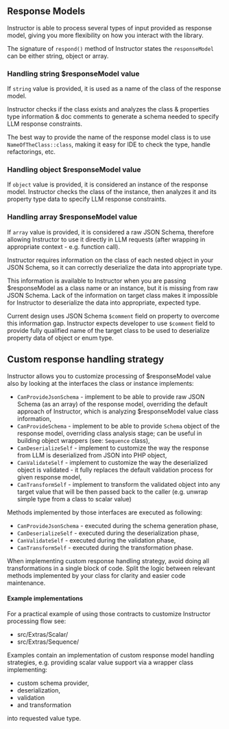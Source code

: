 ## Response Models

Instructor is able to process several types of input provided as response model, giving you more flexibility on how you interact with the library.

The signature of `respond()` method of Instructor states the `responseModel` can be either string, object or array.

### Handling string $responseModel value

If `string` value is provided, it is used as a name of the class of the response model.

Instructor checks if the class exists and analyzes the class & properties type information & doc comments to generate a schema needed to specify LLM response constraints.

The best way to provide the name of the response model class is to use `NameOfTheClass::class`, making it easy for IDE to check the type, handle refactorings, etc.


### Handling object $responseModel value

If `object` value is provided, it is considered an instance of the response model. Instructor checks the class of the instance, then analyzes it and its property type data to specify LLM response constraints.


### Handling array $responseModel value

If `array` value is provided, it is considered a raw JSON Schema, therefore allowing Instructor to use it directly in LLM requests (after wrapping in appropriate context - e.g. function call).

Instructor requires information on the class of each nested object in your JSON Schema, so it can correctly deserialize the data into appropriate type.

This information is available to Instructor when you are passing $responseModel as a class name or an instance, but it is missing from raw JSON Schema. Lack of the information on target class makes it impossible for Instructor to deserialize the data into appropriate, expected type.

Current design uses JSON Schema `$comment` field on property to overcome this information gap. Instructor expects developer to use `$comment` field to provide fully qualified name of the target class to be used to deserialize property data of object or enum type.


## Custom response handling strategy

Instructor allows you to customize processing of $responseModel value also by looking at the interfaces the class or instance implements:

 - `CanProvideJsonSchema` - implement to be able to provide raw JSON Schema (as an array) of the response model, overriding the default approach of Instructor, which is analyzing $responseModel value class information,
 - `CanProvideSchema` - implement to be able to provide `Schema` object of the response model, overriding class analysis stage; can be useful in building object wrappers (see: `Sequence` class),
 - `CanDeserializeSelf` - implement to customize the way the response from LLM is deserialized from JSON into PHP object,
 - `CanValidateSelf` - implement to customize the way the deserialized object is validated - it fully replaces the default validation process for given response model,
 - `CanTransformSelf` - implement to transform the validated object into any target value that will be then passed back to the caller (e.g. unwrap simple type from a class to scalar value)

Methods implemented by those interfaces are executed as following:

 - `CanProvideJsonSchema` - executed during the schema generation phase,
 - `CanDeserializeSelf` - executed during the deserialization phase,
 - `CanValidateSelf` - executed during the validation phase,
 - `CanTransformSelf` - executed during the transformation phase.

When implementing custom response handling strategy, avoid doing all transformations in a single block of code. Split the logic between relevant methods implemented by your class for clarity and easier code maintenance.


#### Example implementations

For a practical example of using those contracts to customize Instructor processing flow see:

 - src/Extras/Scalar/
 - src/Extras/Sequence/

Examples contain an implementation of custom response model handling strategies, e.g. providing scalar value support via a wrapper class implementing:
 - custom schema provider,
 - deserialization,
 - validation
 - and transformation

into requested value type.

